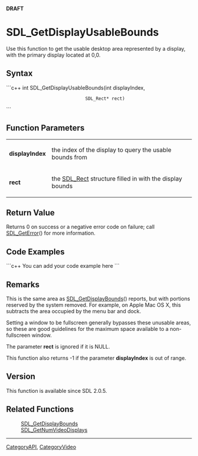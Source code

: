 '''DRAFT'''

<!-- #You will need to remove the line #acl All:read above in order to be able to save the new page.  Do not remove any other content above this comment.  You may delete this comment before you save. -->

<!-- #*^*^*^*^*See http://wiki.libsdl.org/moin.cgi/SGFunctions for details on editing this page*^*^*^*^* -->


= SDL_GetDisplayUsableBounds =
Use this function to get the usable desktop area represented by a display, with the primary display located at 0,0.




== Syntax ==
```c++
int SDL_GetDisplayUsableBounds(int       displayIndex,
                               SDL_Rect* rect)
```


== Function Parameters ==
{|
|'''displayIndex'''
|the index of the display to query the usable bounds from
|-
|'''rect'''
|the [[SDL_Rect]] structure filled in with the display bounds
|}


== Return Value ==
Returns 0 on success or a negative error code on failure; call [[SDL_GetError]]() for more information.


== Code Examples ==
```c++
You can add your code example here
```

<!-- #Leave this section as-is unless you have a code example to put in.  In that case, replace You can add your code example here with your code example following the Style Guide instructions.  Leave the rest of the markup alone and delete this comment. -->


== Remarks ==
This is the same area as [[SDL_GetDisplayBounds]]() reports, but with portions reserved by the system removed. For example, on Apple Mac OS X, this subtracts the area occupied by the menu bar and dock.

Setting a window to be fullscreen generally bypasses these unusable areas, so these are good guidelines for the maximum space available to a non-fullscreen window.

The parameter '''rect''' is ignored if it is NULL.

This function also returns -1 if the parameter '''displayIndex''' is out of range.


== Version ==
This function is available since SDL 2.0.5.


== Related Functions ==
:[[SDL_GetDisplayBounds]]
:[[SDL_GetNumVideoDisplays]]
<!-- #Remove this section if empty -->

----
[[CategoryAPI]], [[CategoryVideo]]
<!-- #See the Style Guide for instructions on editing the footer. -->

